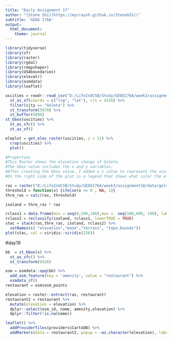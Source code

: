 ```yaml
---
title: "Daily Assignment 17"
author: "[Stone Shi](https://mycraysh.github.io/StoneGIS/)"
subtitle: 'GEOG 176A'
output:
  html_document:
    theme: journal
---
```

```r
library(tidyverse)
library(sf)
library(raster)
library(rgdal)
library(rmapshaper)
library(USAboundaries)
library(elevatr)
library(osmdata)
library(leaflet)
```

```r

uscities = readr::read_csv("D:/LifeInUCSB/Study/GEOG176A/week3/assignment10/data/uscities.csv") %>%
  st_as_sf(coords = c("lng", "lat"), crs = 4326) %>%
  filter(city == "Goleta") %>%
  st_transform(5070) %>% 
  st_buffer(5000)
st_bbox(uscities) %>% 
  st_as_sfc() %>%
  st_as_sf()

eleplot = get_elev_raster(uscities, z = 11) %>% 
  crop(uscities) %>%
  plot()

```
```r
#Properties
#This Raster shows the elevation change of Goleta.
#The bbox value includes the x and y variables.
#After creating the bbox value, I added a z value to represent the scaling above the plane.
#On the right side of the plot is a legend that shows what color the elevation data is represented in.
```


```r
ras = raster("D:/LifeInUCSB/Study/GEOG176A/week3/assignment10/data/goleta-elev.tif")
threshold = function(x) {ifelse(x <= 0 , NA, 1)}
thre_ras = calc(ras, threshold)

isoland = thre_ras * ras

rclass1 = data.frame(min = seq(0,500,100),max =  seq(100,600, 100), lab = c(0:5))
rclass2 = reclassify(isoland, rclass1, lowerTRUE = TRUE)
stac = stack(ras,thre_ras, isoland, rclass2) %>% 
  setNames(c( "elevation","mask","terrain", "topo.bounds"))
plot(stac, col = viridis::viridis(256))
```

#day19
```r
bb  = st_bbox(s) %>% 
  st_as_sfc() %>% 
  st_transform(4326)

osm = osmdata::opq(bb) %>% 
  add_osm_feature(key = 'amenity', value = "restaurant") %>% 
  osmdata_sf()
restaurant = osm$osm_points 

elevation = raster::extract(ras, restaurant)
restaurant2 = restaurant %>%
  mutate(elevation = elevation) %>% 
  dplyr::select(osm_id, name, amenity,elevation) %>% 
  dplyr::filter(!is.na(name)) 

leaflet() %>%
  addProviderTiles(providers$CartoDB) %>% 
  addMarkers(data = restaurant2, popup = ~as.character(elevation), label = ~name)
```
